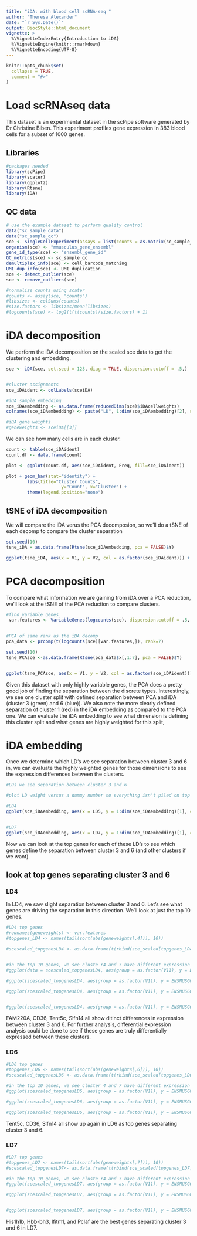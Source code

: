 ```yaml
---
title: "iDA: with blood cell scRNA-seq "
author: "Theresa Alexander"
date: "`r Sys.Date()`"
output: BiocStyle::html_document
vignette: >
  %\VignetteIndexEntry{Introduction to iDA}
  %\VignetteEngine{knitr::rmarkdown}
  %\VignetteEncoding{UTF-8}
---
```


```r
knitr::opts_chunk$set(
  collapse = TRUE,
  comment = "#>"
)

```

# Load scRNAseq data

This dataset is an experimental dataset in the scPipe software generated by Dr Christine Biben. This experiment profiles gene expression in 383 blood cells for a subset of 1000 genes.

## Libraries
```r
#packages needed
library(scPipe)
library(scater)
library(ggplot2)
library(Rtsne)
library(iDA)
```


## QC data 
```r
# use the example dataset to perform quality control
data("sc_sample_data")
data("sc_sample_qc")
sce <- SingleCellExperiment(assays = list(counts = as.matrix(sc_sample_data)))
organism(sce) <- "mmusculus_gene_ensembl"
gene_id_type(sce) <- "ensembl_gene_id"
QC_metrics(sce) <- sc_sample_qc
demultiplex_info(sce) <- cell_barcode_matching
UMI_dup_info(sce) <- UMI_duplication
sce <- detect_outlier(sce)
sce <- remove_outliers(sce)

#normalize counts using scater
#counts <- assay(sce, "counts")
#libsizes <- colSums(counts)
#size.factors <- libsizes/mean(libsizes)
#logcounts(sce) <- log2(t(t(counts)/size.factors) + 1)


```


# iDA decomposition

We perform the iDA decomposition on the scaled sce data to get the clustering and embedding.
```r

sce <- iDA(sce, set.seed = 123, diag = TRUE, dispersion.cutoff = .5,)


#cluster assignments
sce_iDAident <- colLabels(sceiDA)

#iDA sample embedding
sce_iDAembedding <- as.data.frame(reducedDims(sce)$iDAcellweights)
colnames(sce_iDAembedding) <- paste("LD", 1:dim(sce_iDAembedding)[2], sep = "")

#iDA gene weights 
#geneweights <- sceiDA[[3]]
```


We can see how many cells are in each cluster.

```r

count <- table(sce_iDAident)
count.df <- data.frame(count)

plot <- ggplot(count.df, aes(sce_iDAident, Freq, fill=sce_iDAident))

plot + geom_bar(stat="identity") + 
        labs(title="Cluster Counts",
                     y="Count", x="Cluster") + 
        theme(legend.position="none")
```


## tSNE of iDA decomposition

We will compare the iDA verus the PCA decomposion, so we'll do a tSNE of each decomp to compare the cluster separation
```r
set.seed(10)
tsne_iDA = as.data.frame(Rtsne(sce_iDAembedding, pca = FALSE)$Y)

ggplot(tsne_iDA, aes(x = V1, y = V2, col = as.factor(sce_iDAident))) + geom_point() + labs(color = "iDA Cluster")
```


# PCA decomposition

To compare what information we are gaining from iDA over a PCA reduction, we'll look at the tSNE of the PCA reduction to compare clusters.

```r
#find variable genes
 var.features <- VariableGenes(logcounts(sce), dispersion.cutoff = .5, mean.low.cutoff = .1, mean.high.cutoff = 8)

 
#PCA of same rank as the iDA decomp
pca_data <- prcomp(t(logcounts(sce)[var.features,]), rank=7)

set.seed(10)
tsne_PCAsce <-as.data.frame(Rtsne(pca_data$x[,1:7], pca = FALSE)$Y)


ggplot(tsne_PCAsce, aes(x = V1, y = V2, col = as.factor(sce_iDAident))) + geom_point() + labs(color = "iDA Cluster")

```

Given this dataset with only highly variable genes, the PCA does a pretty good job of finding the separation between the discrete types. Interestingly, we see one cluster split with defined separation between PCA and iDA (cluster 3 (green) and 6 (blue)). We also note the more clearly defined separation of cluster 1 (red) in the iDA embedding as compared to the PCA one. We can evaluate the iDA embedding to see what dimension is defining this cluster split and what genes are highly weighted for this split,


# iDA embedding 

Once we determine which LD's we see separation between cluster 3 and 6 in, we can evaluate the highly weighted genes for those dimensions to see the expression differences between the clusters. 

```r
#LDs we see separation between cluster 3 and 6

#plot LD weight versus a dummy number so everything isn't piled on top of each other. so we are looking for separation in the x-axis direction. 

#LD4
ggplot(sce_iDAembedding, aes(x = LD5, y = 1:dim(sce_iDAembedding)[1], col =  as.factor(sce_iDAident))) + geom_point() + xlab( "LD4 Weight") + ylab("Cell Number") + labs(colour="iDA Cluster")


#LD7
ggplot(sce_iDAembedding, aes(x = LD7, y = 1:dim(sce_iDAembedding)[1], color = as.factor(sce_iDAident))) + geom_point()  + labs(colour="iDA Cluster") + xlab( "LD7 Weight") + ylab("Cell Number")


```

Now we can look at the top genes for each of these LD's to see which genes define the separation between cluster 3 and 6 (and other clusters if we want).



## look at top genes separating cluster 3 and 6
### LD4
In LD4, we saw slight separation between cluster 3 and 6. Let's see what genes are driving the separation in this direction. We'll look at just the top 10 genes. 
```r

#LD4 top genes
#rownames(geneweights) <- var.features
#topgenes_LD4 <- names(tail(sort(abs(geneweights[,4])), 10))

#scescaled_topgenesLD4 <- as.data.frame(t(rbind(sce_scaled[topgenes_LD4,], as.factor(sce$clusters))))


#in the top 10 genes, we see cluste r4 and 7 have different expression patterns
#ggplot(data = scescaled_topgenesLD4, aes(group = as.factor(V11), y = ENSMUSG00000083012, col = as.factor(V11))) + geom_boxplot() + labs(colour = "iDA Cluster")

#ggplot(scescaled_topgenesLD4, aes(group = as.factor(V11), y = ENSMUSG00000002944, col = as.factor(V11))) + geom_boxplot() + labs(colour = "iDA Cluster")

#ggplot(scescaled_topgenesLD4, aes(group = as.factor(V11), y = ENSMUSG00000044468, col = as.factor(V11))) + geom_boxplot() + labs(colour = "iDA Cluster")


#ggplot(scescaled_topgenesLD4, aes(group = as.factor(V11), y = ENSMUSG00000082101, col = as.factor(V11))) + geom_boxplot() + labs(colour = "iDA Cluster")

```

FAM220A, CD36, Tent5c, Slfn14 all show ditinct differences in expression between cluster 3 and 6. For further analysis, differential expression analysis could be done to see if these genes are truly differentially expressed between these clusters. 


### LD6
```r

#LD6 top genes
#topgenes_LD6 <- names(tail(sort(abs(geneweights[,6])), 10))
#scescaled_topgenesLD6 <- as.data.frame(t(rbind(sce_scaled[topgenes_LD6,], as.factor(sce$clusters))))

#in the top 10 genes, we see cluster 4 and 7 have different expression patterns
#ggplot(scescaled_topgenesLD6, aes(group = as.factor(V11), y = ENSMUSG00000044468, col = as.factor(V11))) + geom_boxplot() + labs(colour = "iDA Cluster")

#ggplot(scescaled_topgenesLD6, aes(group = as.factor(V11), y = ENSMUSG00000002944, col = as.factor(V11))) + geom_boxplot() + labs(colour = "iDA Cluster")

#ggplot(scescaled_topgenesLD6, aes(group = as.factor(V11), y = ENSMUSG00000082101, col = as.factor(V11))) + geom_boxplot() + labs(colour = "iDA Cluster")

```
Tent5c, CD36, Slfn14 all show up again in LD6 as top genes separating cluster 3 and 6. 


### LD7
```r

#LD7 top genes
#topgenes_LD7 <- names(tail(sort(abs(geneweights[,7])), 10))
#scescaled_topgenesLD7<- as.data.frame(t(rbind(sce_scaled[topgenes_LD7,], as.factor(sce$clusters))))

#in the top 10 genes, we see cluste r4 and 7 have different expression patterns
#ggplot(scescaled_topgenesLD7, aes(group = as.factor(V11), y = ENSMUSG00000058773, col = as.factor(V11))) + geom_boxplot() + labs(colour = "iDA Cluster")

#ggplot(scescaled_topgenesLD7, aes(group = as.factor(V11), y = ENSMUSG00000083216, col = as.factor(V11))) + geom_boxplot() + labs(colour = "iDA Cluster")


#ggplot(scescaled_topgenesLD7, aes(group = as.factor(V11), y = ENSMUSG00000040204, col = as.factor(V11))) + geom_boxplot() + labs(colour = "iDA Cluster")


```

His1h1b, Hbb-bh3, Ifitm1, and Pclaf are the best genes separating cluster 3 and 6 in LD7. 






